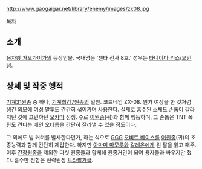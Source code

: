 http://www.gaogaigar.net/library/enemy/images/zx08.jpg

[[목차]]
== 소개 ==
[[용자왕 가오가이가]]의 등장인물. 국내명은 '젠타 전사 8호.' 성우는 [[타니야마 키쇼]]/[[오인성]].

== 상세 및 작중 행적 ==
[[기계31원종]] 중 하나, [[기계최강7원종]]의 일원. 코드네임 ZX-08. 뭔가 여장을 한 것처럼 생긴 외모에 여성 말투도 간간히 섞어가며 사용한다. 실제로 흡수된 소체도 [[손톱]]이 갈라지던 것에 고민하던 [[오카마]] 선생. 주로 [[이원종]](귀)과 함께 행동하며, 그 손톱은 TNT 폭탄도 견디는 메인 오더룸을 간단히 잘라낼 수 있을 정도이다. 

그 외에도 빔 커터를 발사한다던가, 하는 식으로 [[GGG]] [[오비트 베이스]]를 [[이원종]](귀)의 조종능력과 함께 간단히 제압한다. 하지만 [[아마미 마모루]]와 [[갈레온]]에게 왼 팔을 잃고 패주. 이후 [[간장원종]]을 제외한 다섯 원종들과 합체해 원종거인이 되어 용자들과 싸우지만 졌다. 흡수한 전함은 전략원잠 [[트라팔가급]].
